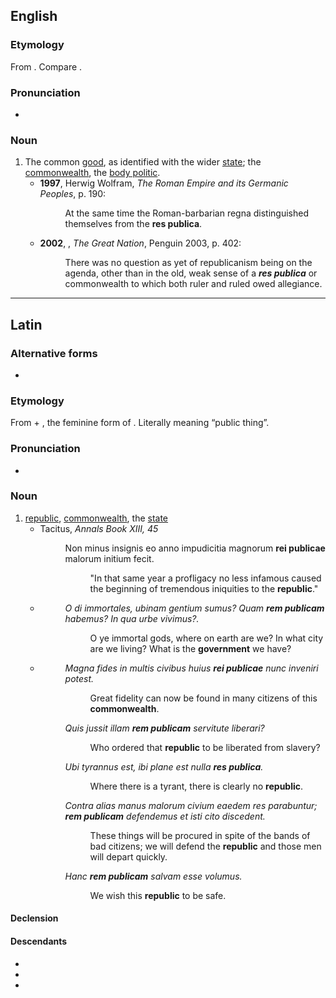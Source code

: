 {{also|respublica}}

==English==
{{wikipedia|lang=en}}

===Etymology===
From {{etyl|la|en}} {{m|la|rēs pūblica}}. Compare {{m|en|republic}}.

===Pronunciation===
* {{a|UK}} {{IPA|/ɹeɪz ˈpʊblɪkə/|lang=en}}

===Noun===
{{en-noun|-}}

# The common [[good]], as identified with the wider [[state]]; the [[commonwealth]], the [[body politic]].
#* '''1997''', Herwig Wolfram, ''The Roman Empire and its Germanic Peoples'', p. 190:
#*: At the same time the Roman-barbarian regna distinguished themselves from the '''res publica'''.
#* '''2002''', {{w|Colin Jones (historian)|Colin Jones}}, ''The Great Nation'', Penguin 2003, p. 402:
#*: There was no question as yet of republicanism being on the agenda, other than in the old, weak sense of a '''''res publica''''' or commonwealth to which both ruler and ruled owed allegiance.

----

==Latin==

===Alternative forms===
* {{l|la|rēspūblica}}

===Etymology===
From {{m|la|rēs||thing, affair}} + {{m|la|pūblica}}, the feminine form of {{m|la|pūblicus||public}}. Literally meaning “public thing”.

===Pronunciation===
* {{la-IPA|rēs pūblica}}

===Noun===
{{la-noun|[[rēs]] [[publicus|pūblica]]|reī pūblicae|f|fifth|decl2=first}}

# [[republic]], [[commonwealth]], the [[state]]
#* Tacitus, ''Annals Book XIII, 45''
#*: Non minus insignis eo anno impudicitia magnorum '''rei publicae''' malorum initium fecit. 
#*:: "In that same year a profligacy no less infamous caused the beginning of tremendous iniquities to the '''republic'''."
#* {{RQ:Cicero Catiline}}
#*: ''O di immortales, ubinam gentium sumus? Quam '''rem publicam''' habemus? In qua urbe vivimus?.''
#*:: O ye immortal gods, where on earth are we? In what city are we living? What is the '''government''' we have?
#* {{Q|la|Livy|Ab Urbe Condita|26|1|quote=Cn. Fuluius Centumalus P. Sulpicius Galba consules cum idibus Martiis magistratum inissent, senatu in Capitolium uocato, de '''re publica''', de administratione belli, de prouinciis exercitibusque patres consuluerunt.|year=27-25 BCE|trans=When the consuls Gnaeus Fulvius Centumalus and Publius Sulpicius Galba took up the magistracy on the Ides of March, they summoned the senate to the Capitoline Hill and consulted the senators on issues regarding the '''state''', the handling of the war, the provinces and the armies.}}
#*: ''Magna fides in multis civibus huius '''rei publicae''' nunc inveniri potest.''
#*:: Great fidelity can now be found in many citizens of this '''commonwealth'''.
#*: ''Quis jussit illam '''rem publicam''' servitute liberari?''
#*:: Who ordered that '''republic''' to be liberated from slavery?
#*: ''Ubi tyrannus est, ibi plane est nulla '''res publica'''.''
#*:: Where there is a tyrant, there is clearly no '''republic'''.
#*: ''Contra alias manus malorum civium eaedem res parabuntur; '''rem publicam''' defendemus et isti cito discedent.''
#*:: These things will be procured in spite of the bands of bad citizens; we will defend the '''republic''' and those men will depart quickly.
#*: ''Hanc '''rem publicam''' salvam esse volumus.''
#*:: We wish this '''republic''' to be safe.

====Declension====
{{la-ndecl|rēs<5> pūblica<+>|title=<5> noun with <1> adjective.}}

====Descendants====
* {{desc|en|republic|}}
* {{desc|ru|республика}}
* {{desc|es|república}}
